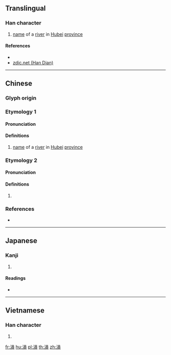 {{character info/new}}
{{also|涢}}
==Translingual==

===Han character===
{{Han char|rn=85|rad=水|as=10|sn=13|four=36186|canj=ERBC|ids=⿰氵員}}

# [[name]] of a [[river]] in [[Hubei]] [[province]]

====References====
* {{Han ref|kx=0641.010|dkj=17980|dj=1048.090|hdz=31698.130|uh=6EB3|ud=28339|bh=DE65|bd=56933}}
* [http://www.zdic.net/z/1d/js/6DA2.htm zdic.net (Han Dian)]

----

==Chinese==
{{zh-forms|s=涢}}

===Glyph origin===
{{Han etym}}

===Etymology 1===

====Pronunciation====
{{zh-pron
|m=yún
|c=wan4
|mc=1
|oc=2
|cat=pn
}}
{{attn|zh|Middle+Old Chinese needs to be distributed}}

====Definitions====
{{zh-hanzi}}

# [[name]] of a [[river]] in [[Hubei]] [[province]]

===Etymology 2===

====Pronunciation====
{{zh-pron
|m=yǔn
|c=
|mc=2
|oc=1
|cat=
}}

====Definitions====
{{zh-hanzi}}

# {{rfdef|zh}}

===References===
* {{R:twedu|C06333}}

----

==Japanese==

===Kanji===
{{ja-kanji|grade=|rs=水10}}

# {{defn|lang=ja|sort=水10}}

====Readings====
* {{ja-readings|on=[[うん]] (un), [[いん]] (in)|kun=}}

----

==Vietnamese==

===Han character===
{{vi-readings|rs=水10| hanviet = vờn}}

# {{defn|lang=vi|sort=水10}}

[[fr:溳]]
[[hu:溳]]
[[pl:溳]]
[[th:溳]]
[[zh:溳]]